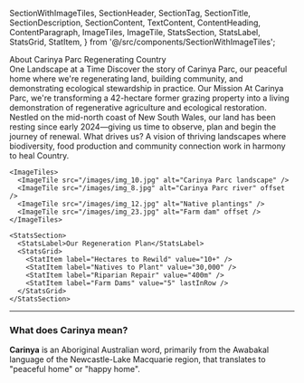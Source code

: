   SectionWithImageTiles,
  SectionHeader,
  SectionTag,
  SectionTitle,
  SectionDescription,
  SectionContent,
  TextContent,
  ContentHeading,
  ContentParagraph,
  ImageTiles,
  ImageTile,
  StatsSection,
  StatsLabel,
  StatsGrid,
  StatItem,
} from '@/src/components/SectionWithImageTiles';

<SectionWithImageTiles>
  <SectionHeader>
    <SectionTag>About Carinya Parc</SectionTag>
    <SectionTitle>Regenerating Country <br />One Landscape at a Time</SectionTitle>
    <SectionDescription>
      Discover the story of Carinya Parc, our peaceful home where we're regenerating land, building community, and demonstrating ecological stewardship in practice.
    </SectionDescription>
  </SectionHeader>

  <SectionContent>
    <TextContent>
      <ContentHeading>Our Mission</ContentHeading>
      <ContentParagraph>
        At Carinya Parc, we're transforming a 42-hectare former grazing property into a living demonstration of regenerative agriculture and ecological restoration. Nestled on the mid-north coast of New South Wales, our land has been resting since early 2024—giving us time to observe, plan and begin the journey of renewal.
      </ContentParagraph>
      <ContentParagraph>
        What drives us? A vision of thriving landscapes where biodiversity, food production and community connection work in harmony to heal Country.
      </ContentParagraph>
    </TextContent>

    <ImageTiles>
      <ImageTile src="/images/img_10.jpg" alt="Carinya Parc landscape" />
      <ImageTile src="/images/img_8.jpg" alt="Carinya Parc river" offset />
      <ImageTile src="/images/img_12.jpg" alt="Native plantings" />
      <ImageTile src="/images/img_23.jpg" alt="Farm dam" offset />
    </ImageTiles>

    <StatsSection>
      <StatsLabel>Our Regeneration Plan</StatsLabel>
      <StatsGrid>
        <StatItem label="Hectares to Rewild" value="10+" />
        <StatItem label="Natives to Plant" value="30,000" />
        <StatItem label="Riparian Repair" value="400m" />
        <StatItem label="Farm Dams" value="5" lastInRow />
      </StatsGrid>
    </StatsSection>

  </SectionContent>
</SectionWithImageTiles>

---

### What does Carinya mean?

**Carinya** is an Aboriginal Australian word, primarily from the Awabakal language of the Newcastle-Lake Macquarie region, that translates to "peaceful home" or "happy home".
